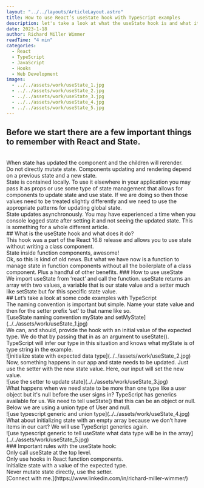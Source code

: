 ```yaml
---
layout: "../../layouts/ArticleLayout.astro"
title: How to use React’s useState hook with TypeScript examples
description: let's take a look at what the useState hook is and what it does, including TypeScript examples.
date: 2023-1-18
author: Richard Miller Wimmer
readTime: "4 min"
categories:
  - React
  - TypeScript
  - JavaScript
  - Hooks
  - Web Development
images:
  - ../../assets/work/useState_1.jpg
  - ../../assets/work/useState_2.jpg
  - ../../assets/work/useState_3.jpg
  - ../../assets/work/useState_4.jpg
  - ../../assets/work/useState_5.jpg
---
```


## Before we start there are a few important things to remember with React and State.

<br />
When state has updated the component and the children will rerender.
<br />
Do not directly mutate state. Components updating and rendering depend on a previous
state and a new state.
<br />
State is contained locally. To use it elsewhere in your application you may pass
it as props or use some type of state management that allows for components to update
state and use state. If we are doing so then those values need to be treated slightly
differently and we need to use the appropriate patterns for updating global state.
<br />
State updates asynchronously. You may have experienced a time when you console logged
state after setting it and not seeing the updated state. This is something for a
whole different article.
<br />
## What is the useState hook and what does it do?
<br />
This hook was a part of the React 16.8 release and allows you to use state without
writing a class component.
<br />
State inside function components, awesome!
<br />
Ok, so this is kind of old news. But what we have now is a function to manage state
in function components without all the boilerplate of a class component. Plus a handful
of other benefits. ### How to use useState
<br />
We import useState from ‘react’ and call the function. useState returns an array
with two values, a variable that is our state value and a setter much like setState
but for this specific state value.
<br />
## Let’s take a look at some code examples with TypeScript
<br />
The naming convention is important but simple. Name your state value and then for
the setter prefix ‘set’ to that name like so.
<br />
![useState naming convention myState and setMyState](../../assets/work/useState_1.jpg)
<br />
We can, and should, provide the hook with an initial value of the expected type.
We do that by passing that in as an argument to useState(). TypeScript will infer
our type in this situation and knows what myState is of type string in the example.
<br />
![initialize state with expected data type](../../assets/work/useState_2.jpg)
<br />
Now, something happens in our app and state needs to be updated. Just use the setter
with the new state value. Here, our input will set the new value.
<br />
![use the setter to update state](../../assets/work/useState_3.jpg)
<br />
What happens when we need state to be more than one type like a user object but it's
null before the user signs in? TypeScript has generics available for us. We need
to tell useState() that this can be an object or null. Below we are using a union
type of User and null.
<br />
![use typescript generic and union type](../../assets/work/useState_4.jpg)
<br />
What about initializing state with an empty array because we don’t have items in
our cart? We will use TypeScript generics again.
<br />
![use typescript generic to tell useState what data type will be in the array](../../assets/work/useState_5.jpg)
<br />
### Important rules with the useState hook:
<br />
Only call useState at the top level.
<br />
Only use hooks in React function components.
<br />
Initialize state with a value of the expected type.
<br />
Never mutate state directly, use the setter.
<br />
[Connect with me.](https://www.linkedin.com/in/richard-miller-wimmer/)
